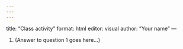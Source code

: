 ```yaml
---
---
---
```

title: "Class activity"
format: html
editor: visual
author: "Your name"
---

1. (Answer to question 1 goes here...)

```r

```

